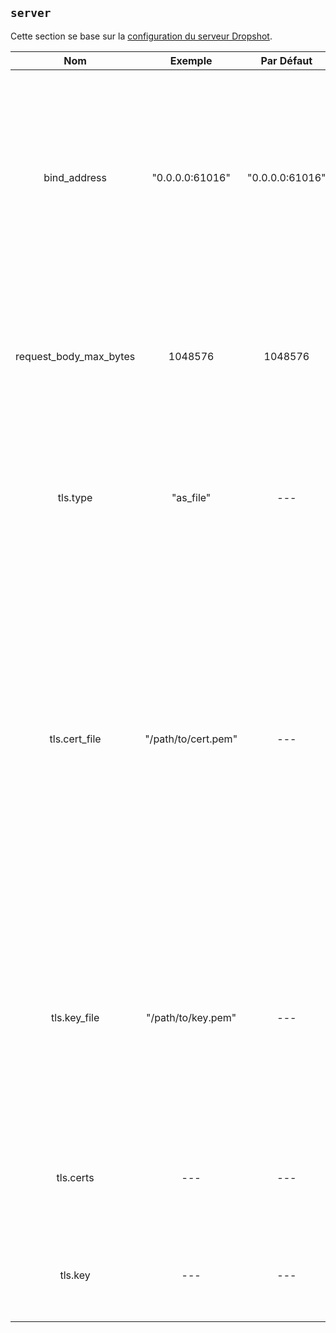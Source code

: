 ## `server`

Cette section se base sur la [configuration du serveur Dropshot](https://github.com/oxidecomputer/dropshot/tree/v0.9.0#dropshot-servers).

|          Nom           |       Exemple       |   Par Défaut    |           Obligatoire            |                                                                                                                                                     Description                                                                                                                                                     |
| :--------------------: | :-----------------: | :-------------: | :------------------------------: | :-----------------------------------------------------------------------------------------------------------------------------------------------------------------------------------------------------------------------------------------------------------------------------------------------------------------: |
|      bind_address      |   "0.0.0.0:61016"   | "0.0.0.0:61016" |               Oui                |                                                       Spécifie que le serveur doit se lier à l'adresse IP et au port TCP donnés. En général, les serveurs peuvent se lier à plus d'une adresse IP et à un port, mais ce n'est pas (encore ?) pris en charge.                                                        |
| request_body_max_bytes |       1048576       |     1048576     |               Oui                |                                                                                             Spécifie le nombre maximum d'octets autorisés dans un corps de requête. Les requêtes plus grandes recevront une erreur 400.                                                                                             |
|        tls.type        |      "as_file"      |       ---       |               Non                |                                                                                      Spécifie si et comment les informations de certificat et de clé TLS sont fournies. Les valeurs valides incluent "as_file" et "as_bytes".                                                                                       |
|     tls.cert_file      | "/path/to/cert.pem" |       ---       | Seulement si tls.type = as_file  | Spécifie le chemin vers un fichier PEM contenant une chaîne de certificats permettant au serveur de s'identifier. Le premier certificat est le certificat final, et le reste sont des certificats intermédiaires menant à une CA de confiance. Si spécifié, le serveur écoutera uniquement pour les connexions TLS. |
|      tls.key_file      | "/path/to/key.pem"  |       ---       | Seulement si tls.type = as_file  |                                                                   Spécifie le chemin vers un fichier PKCS #8 encodé en PEM contenant la clé privée que le serveur utilisera. Si spécifié, le serveur écoutera uniquement pour les connexions TLS.                                                                   |
|       tls.certs        |         ---         |       ---       | Seulement si tls.type = as_bytes |                                                                                                        Identique à tls.cert_file, mais fourni sous la forme d'un tableau d'octets de données de certificat.                                                                                                         |
|        tls.key         |         ---         |       ---       | Seulement si tls.type = as_bytes |                                                                                                             Identique à tls.key_file, mais fourni sous la forme d'un tableau d'octets de données clés.                                                                                                              |
